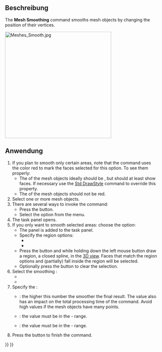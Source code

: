 <languages/>

{{Docnav
|[[Mesh_SegmentationBestFit|SegmentationBestFit]]
|[[Mesh_Decimating|Decimating]]
|[[Mesh_Workbench|Mesh]]
|IconL=Mesh_SegmentationBestFit.svg
|IconR=Mesh_Decimating.svg
|IconC=Workbench_Mesh.svg
}}

{{GuiCommand
|Name=Mesh Smoothing
|MenuLocation=Meshes → Smooth...
|Workbenches=[[Mesh_Workbench|Mesh]]
}}

<span id="Description"></span>
==Beschreibung==

The '''Mesh Smoothing''' command smooths mesh objects by changing the position of their vertices.

[[Image:Meshes_Smooth.jpg|350px]]
{{Caption|The Smoothing task panel after choosing the Only selection option}}

<span id="Usage"></span>
==Anwendung==

# If you plan to smooth only certain areas, note that the command uses the color red to mark the faces selected for this option. To see them properly:
#* The {{PropertyView|Display Mode}} of the mesh objects ideally should be {{Value|Flat lines}}, but should at least show faces. If necessary use the [[Std_DrawStyle|Std DrawStyle]] command to override this property.
#* The {{PropertyView|Shape Color}} of the mesh objects should not be red.
# Select one or more mesh objects.
# There are several ways to invoke the command:
#* Press the {{Button|[[Image:Mesh_Smoothing.svg|16px]] [[Mesh_Smoothing|Smooth...]]}} button.
#* Select the {{MenuCommand|Meshes → [[Image:Mesh_Smoothing.svg|16px]] Smooth...}} option from the menu.
# The {{MenuCommand|Smoothing}} task panel opens.
# If you only want to smooth selected areas: choose the {{MenuCommand|Only selection}} option:
#* The {{MenuCommand|Selection}} panel is added to the task panel.
#* Specify the region options:
#** {{MenuCommand|Respect only visible triangles}}
#** {{MenuCommand|Respect only triangles with normals facing screen}}
#* Press the {{Button|Add}} button and while holding down the left mouse button draw a region, a closed spline, in the [[3D_view|3D view]]. Faces that match the region options and (partially) fall inside the region will be selected.
#* Optionally press the {{Button|Clear}} button to clear the selection.
# Select the smoothing {{MenuCommand|Method}}:
#* {{MenuCommand|Taubin}}
#* {{MenuCommand|Laplace}}
# Specify the {{MenuCommand|Parameters}}:
#* {{MenuCommand|Iterations}}: the higher this number the smoother the final result. The value also has an impact on the total processing time of the command. Avoid high values if the mesh objects have many points.
#* {{MenuCommand|λ}}: the value must be in the {{Value|0}} - {{Value|1}} range.
#* {{MenuCommand|μ}}: the value must be in the {{Value|0}} - {{Value|1}} range.
# Press the {{Button|OK}} button to finish the command.


{{Docnav
|[[Mesh_SegmentationBestFit|SegmentationBestFit]]
|[[Mesh_Decimating|Decimating]]
|[[Mesh_Workbench|Mesh]]
|IconL=Mesh_SegmentationBestFit.svg
|IconR=Mesh_Decimating.svg
|IconC=Workbench_Mesh.svg
}}

{{Mesh Tools navi{{#translation:}}}}
{{Userdocnavi{{#translation:}}}}
{{clear}}